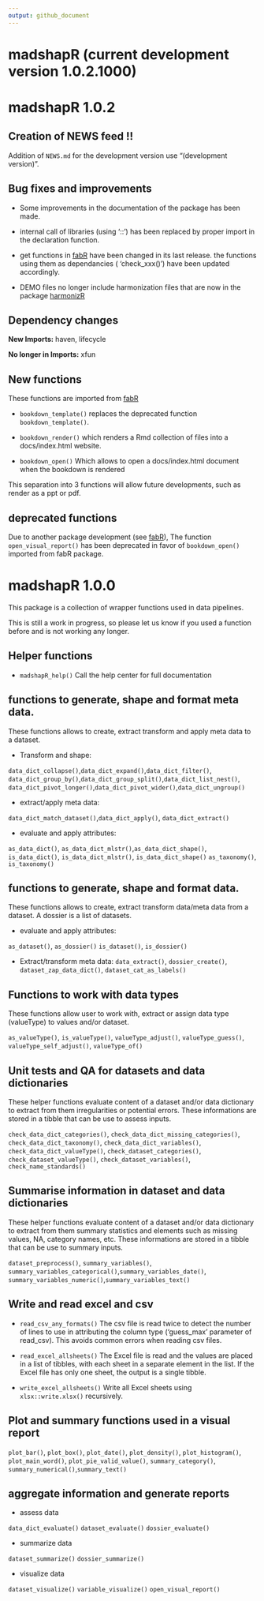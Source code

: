 ```yaml
---
output: github_document
---
```


# madshapR (current development version 1.0.2.1000)

# madshapR 1.0.2

## Creation of NEWS feed !!

Addition of `NEWS.md` for the development version use "(development version)".

## Bug fixes and improvements

* Some improvements in the documentation of the package has been made.
* internal call of libraries (using '::') has been replaced by proper import in
the declaration function.

* get functions in [fabR](https://guifabre.github.io/fabR-documentation/) have
been changed in its last release. the functions using them as dependancies (
'check_xxx()') have been updated accordingly.

* DEMO files no longer include harmonization files that are now in the package
[harmonizR](https://maelstrom-research.github.io/harmonizR-documentation/)


## Dependency changes

**New Imports:** haven, lifecycle

**No longer in Imports:** xfun

## New functions


These functions are imported from [fabR](https://guifabre.github.io/fabR-documentation/)

* `bookdown_template()` replaces the deprecated function `bookdown_template()`.

* `bookdown_render()` which renders a Rmd collection of files into a docs/index.html
website.

* `bookdown_open()` Which allows to open a docs/index.html document when the bookdown
is rendered

This separation into 3 functions will allow future developments, such as render as
a ppt or pdf.

## deprecated functions

Due to another package development 
(see [fabR](https://guifabre.github.io/fabR-documentation/)),
The function `open_visual_report()` has been deprecated in favor of 
`bookdown_open()` imported from fabR package.


# madshapR 1.0.0

This package is a collection of wrapper functions used in data pipelines.  

This is still a work in progress, so please let us know if you used a function 
before and is not working any longer.

## Helper functions

* `madshapR_help()` Call the help center for full documentation

## functions to generate, shape and format meta data.

These functions allows to create, extract transform and apply meta data to a 
dataset.

* Transform and shape:

`data_dict_collapse()`,`data_dict_expand()`,`data_dict_filter()`,
`data_dict_group_by()`,`data_dict_group_split()`,`data_dict_list_nest()`,
`data_dict_pivot_longer()`,`data_dict_pivot_wider()`,`data_dict_ungroup()`

* extract/apply meta data:

`data_dict_match_dataset()`,`data_dict_apply()`, `data_dict_extract()`

* evaluate and apply attributes:

`as_data_dict()`, `as_data_dict_mlstr()`,`as_data_dict_shape()`,
`is_data_dict()`, `is_data_dict_mlstr()`, `is_data_dict_shape()`
`as_taxonomy()`, `is_taxonomy()`


## functions to generate, shape and format data.

These functions allows to create, extract transform data/meta data from a 
dataset. A dossier is a list of datasets.

* evaluate and apply attributes:

`as_dataset()`, `as_dossier()`
`is_dataset()`, `is_dossier()`

* Extract/transform meta data:
`data_extract()`, `dossier_create()`, `dataset_zap_data_dict()`,
`dataset_cat_as_labels()`


## Functions to work with data types

These functions allow user to work with, extract or assign data type 
(valueType) to values and/or dataset.

`as_valueType()`, `is_valueType()`, `valueType_adjust()`, 
`valueType_guess()`, `valueType_self_adjust()`, `valueType_of()`


## Unit tests and QA for datasets and data dictionaries

These helper functions evaluate content of a dataset and/or data dictionary to 
extract from them irregularities or potential errors. These informations are 
stored in a tibble that can be use to assess inputs.

`check_data_dict_categories()`, `check_data_dict_missing_categories()`,
`check_data_dict_taxonomy()`, `check_data_dict_variables()`,
`check_data_dict_valueType()`, `check_dataset_categories()`,
`check_dataset_valueType()`, `check_dataset_variables()`, 
`check_name_standards()`

## Summarise information in dataset and data dictionaries

These helper functions evaluate content of a dataset and/or data dictionary to 
extract from them summary statistics and elements such as missing values, NA, 
category names, etc. These informations are stored in a tibble that can be use 
to summary inputs.

`dataset_preprocess()`, `summary_variables()`,
`summary_variables_categorical()`,`summary_variables_date()`,
`summary_variables_numeric()`,`summary_variables_text()`

## Write and read excel and csv

* `read_csv_any_formats()` The csv file is read twice to detect the number of 
lines to use in attributing the column type ('guess_max' parameter of read_csv). 
This avoids common errors when reading csv files.

* `read_excel_allsheets()` The Excel file is read and the values are placed in a 
list of tibbles, with each sheet in a separate element in the list. If the Excel 
file has only one sheet, the output is a single tibble.

* `write_excel_allsheets()` Write all Excel sheets using `xlsx::write.xlsx()` 
recursively.

## Plot and summary functions used in a visual report

`plot_bar()`, `plot_box()`, `plot_date()`, `plot_density()`, 
`plot_histogram()`, `plot_main_word()`, `plot_pie_valid_value()`,
`summary_category()`, `summary_numerical()`,`summary_text()`

## aggregate information and generate reports

* assess data

`data_dict_evaluate()`
`dataset_evaluate()`
`dossier_evaluate()`

* summarize data

`dataset_summarize()`
`dossier_summarize()`

* visualize data

`dataset_visualize()`
`variable_visualize()`
`open_visual_report()`
